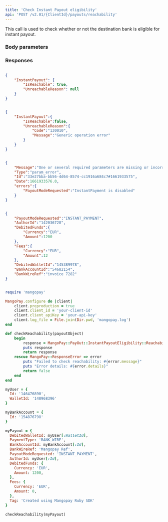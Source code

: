 ```yaml
---
title: 'Check Instant Payout eligibility'  
api: 'POST /v2.01/{ClientId}/payouts/reachability'  
---
```


  

This call is used to check whether or not the destination bank is eligible for instant payout.  

### Body parameters  

<PayoutModeRequested1 />  

<AuthorId1 />  

<DebitedFunds3 />  

<Fees2 />  

<DebitedWalletId />  

<BankAccountId />  

<BankWireRef />  

### Responses  

<AccordionGroup><Accordion title="200 - Bank is reachable">  

<IsReachableResponse />  

<UnreachableReasonResponse /></Accordion><Accordion title="200 - Bank is unreachable">  

<IsReachableResponse />  

<UnreachableReasonResponse /></Accordion><Accordion title="400 - Instant payment disabled "></Accordion></AccordionGroup>  

<ResponseExample>  

```json 200 - Bank is reachable  

{
    "InstantPayout": {
        "IsReachable": true,
        "UnreachableReason": null
    }
}  

 ```  

```json 200 - Bank is unreachable  

{
    "InstantPayout":{
        "IsReachable":false,
        "UnreachableReason":{
            "Code":"130010",
            "Message":"Generic operation error"
        }
    }
}  

 ```  

```json 400 - Instant payment disabled   

{
    "Message":"One or several required parameters are missing or incorrect. An incorrect resource ID also raises this kind of error.",
    "Type":"param_error",
    "Id":"33e27bba-bb56-4d64-8574-cc1916a684c7#1661933575",
    "Date":1661933576.0,
    "errors":{
        "PayoutModeRequested":"InstantPayment is disabled"
    }
}  

 ```  

</ResponseExample>  

<RequestExample>  
  
```json REST  

{
    "PayoutModeRequested":"INSTANT_PAYMENT",
    "AuthorId":"142036728",
    "DebitedFunds":{
        "Currency":"EUR",
        "Amount":1200
    },
    "Fees":{
        "Currency":"EUR",
        "Amount":12
    },
    "DebitedWalletId":"145389978",
    "BankAccountId":"54682154",
    "BankWireRef":"invoice 7282"
}  
```  

  
```ruby Ruby  

require 'mangopay'

MangoPay.configure do |client|
    client.preproduction = true
    client.client_id = 'your-client-id'
    client.client_apiKey = 'your-api-key'
    client.log_file = File.join(Dir.pwd, 'mangopay.log')
end

def checkReachability(payoutObject)
    begin
        response = MangoPay::PayOut::InstantPayoutEligibility::Reachability.create(payoutObject)
        puts response
        return response
    rescue MangoPay::ResponseError => error
        puts "Failed to check reachability: #{error.message}"
        puts "Error details: #{error.details}"
        return false
    end
end

myUser = {
  Id: '146476890',
  WalletId: '148968396'
}

myBankAccount = {
  Id: '154876798'
}

myPayout = {
  DebitedWalletId: myUser[:WalletId],
  PaymentType: 'BANK_WIRE',
  BankAccountId: myBankAccount[:Id],
  BankWireRef: 'Mangopay Ref',
  PayoutModeRequested: 'INSTANT_PAYMENT',
  AuthorId: myUser[:Id],
  DebitedFunds: {
    Currency: 'EUR',
    Amount: 1200,
  },
  Fees: {
    Currency: 'EUR',
    Amount: 0,
  },
  Tag: 'Created using Mangopay Ruby SDK'
}

checkReachability(myPayout)  
```  

  
</RequestExample>